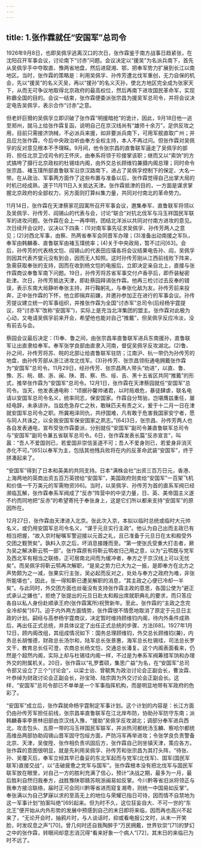 ```yaml
---
---
---
```

title: 1.张作霖就任“安国军”总司令
---




1926年9月8日，也即吴佩孚逃离汉口的次日，张作霖鉴于南方战事日趋紧张，在沈阳召开军事会议，讨论南下“讨赤”问题。会议决定以“援吴”为名派兵南下，首先从吴佩孚手中夺取直、豫两省地盘，然后进窥湘、鄂，把奉军势力扩展到长江以南地区。当时，张作霖的策略是：利用吴佩孚、孙传芳遭北伐军重创，无力自保的机会，先以“援吴”的名义灭吴，再以“援孙”的名义灭孙，使北方地区完全成为张家天下，从而无可争议地取得北京政府的最高权位，然后再南下进攻国民革命军，实现称霸全国的目的。会议一结束，张作霖便委派张宗昌为援吴军总司令，并将会议决定电告吴佩孚，表示合作“讨赤”之意。

但老奸巨猾的吴佩孚立即识破了张作霖“明援暗抢”的诡计，因此，9月18日他一逃至郑州，就马上给张作霖复函，说明自己在京汉线尚有“雄师十余万”，足供反攻之用，目前只需接济饷械，不必派兵来援，如非要派兵南下，可用军舰直取广州；并且应允张作霖，今后中央政治听由奉方全权主持，本人不再过问。但张作霖对吴佩孚的反对意见根本不予理睬。9月间，他令张宗昌的直鲁联军逼走了吴佩孚的部将、担任北京卫戍司令的王怀庆，由奉系将领于珍接掌该职；继而又以“索饷”的方式搞垮了摄行北京政权的杜锡珪内阁，由外交总长顾维钧兼摄内阁总理；同时命令张宗昌、褚玉璞所部直鲁联军沿京汉路南下，进占了吴佩孚控制下的保定、大名一带。在从政治、军事两方面作了这些布置与准备以后，张作霖觉得自己出掌大局的时机已经成熟，遂于11月11日入关抵达天津。张作霖抵津的目的，一方面是谋求掌握北京政府的全部权力，另方面则打算纠集力量，共同对付南北的革命势力。

11月14日，张作霖在天津蔡家花园寓所召开军事会议，邀集奉军、直鲁联军将领以及吴佩孚、孙传芳、阎锡山的代表与会，讨论“联合”对抗北伐军与冯玉祥国民军联军的进攻问题。张作霖在会上一再申明，团结北洋派以共同对付南方进攻的意见。次日续开会议时，议决以下四条：(1)对南军事先征求吴佩孚、孙传芳两人之意见；(2)对西北军事，由察、热两省奉军会同晋军办理；(3)准备出动南援之军队，奉军由韩麟春、直鲁联军由褚玉璞统率；(4)关于中央政局，暂不过问[63]。会后，孙传芳的代表杨文恺、阎锡山的代表田应璜各将会议结果电告孙、阎，吴佩孚则因其代表齐燮元没有到会，因而无人知照。这时孙传芳刚从江西前线败下阵来，急需获取奉张的支持，因而在收到杨文恺的电报后，立即决定亲自北上，直接与张作霖商议奉鲁军南下问题。19日，孙传芳将苏省军事交付卢香亭后，即乔装秘密赴津。次日，孙传芳抵达天津，即赴蔡园拜谒张作霖。他再三检讨过去反奉的错误，表示东南大局静听奉张主持，并行鞠躬礼，与奉张化敌为友。孙传芳前来投奔，正中张作霖的下怀，他立即捐弃前嫌，并邀孙参加正在进行的军事会议。孙传芳提议建立统一的军事组织，并推张作霖为全国“讨赤军”总司令(后经杨宇霆提议，将“讨赤军”改称“安国军”)，实际上是充当北洋集团的盟主。张作霖对此极为心动，又电请吴佩孚前来开会，希望他也能对自己“推戴”，但吴佩孚反应冷淡，没有前去与会。

蔡园会议最后决定：(1)奉、鲁之间，由张宗昌率直鲁联军进兵东南援孙，直鲁联军让出直隶给奉军。奉军张学良部由直隶入河南，督促吴佩孚反攻湖北。(2)鲁、孙之间，孙传芳将苏、皖的北部让给直鲁联军驻防；江南沪、杭一带仍为孙传芳的地盘，由孙传芳部从浙江进攻北伐军。(3)孙传芳、张宗昌领衔通电拥戴张作霖为“安国军”总司令。11月29日，经孙传芳、张宗昌两人带头“劝进”，以直、鲁、豫、苏、皖、赣、浙、闽、陕、晋、察、热、绥、吉、黑十五省区共同“推戴”的形式，推举张作霖为“安国军”总司令。12月1日，张作霖在天津蔡园就任“安国军”总司令。当天，他发表通电称：“顷据孙馨帅诸君，以时局艰危，暴徒肆虐，联名电请以安国军总司令名义，统率同志，保安国家。作霖自分驽骀，岂堪膺兹重任，屡经电辞，未承谅许。当兹危急存亡之秋，敢昧匹夫有责之义，爰于十二月一日在津就安国军总司令之职。所冀袍泽同仇，共纾国难，凡有敢于危害我国家安宁者，愿与同人共诛之，以全我安国军保安国家之夙志。”[64]3日，张宗昌、孙传芳两人也各自发表通电，宣布受张作霖委派，分别就任“安国军”副司令兼直鲁联军总司令与“安国军”副司令兼五省联军总司令。6日，张作霖发表长篇“反赤宣言”，叫嚣：“吾人不爱国则已，若爱国非崇信圣道不可；吾人不爱身则已，若爱身非消灭赤化不可。”[65]以奉军为主，包括其他残兵败将在内的反革命武装“安国军”，终于拼凑起来了。

“安国军”得到了日本和英美的共同支持。日本“满株会社”出资三百万日元，香港、上海两地的英商出资五百万英镑给“安国军”，美国政府则卖给“安国军”一百架飞机和价值一千万美元的军需物资[66]。当时，以吴佩孚、孙传芳为首的直系军阀已经濒临瓦解，张作霖奉系军阀成了“反赤”阵营中的中坚力量，日、英、美帝国主义遂不约而同地把“反赤”的希望寄托于奉张身上，这是它们所以都来支持“安国军”的原因所在。

12月27日，张作霖由天津进入北京。张此次入京，本拟以临时总统或临时大元帅名义，或仍用安国军总司令名义，“谋于元旦实行主政”。他认为自己出而主政已有相当把握，“故入京时秘嘱军警迎接以元首之礼，且已准备于元旦日在太和殿受外交团之觐贺矣”。孰料入京之后，坏消息接踵而至。“第一使张氏受重大打击者，厥为吴之解决靳云鹗一部”。张作霖原有将靳云鹗收归己用之意，以为“云鹗既与党军及西北军有相当之联络，正可居南北间而为缓冲者，奉方之于京汉线上可以无忧矣”。而吴佩孚将靳云鹗再次解职，“是吴之势力已大为之一振，是即奉方在北方之声势颇为之一减，张果实行主张，吴必起而反对之，处处与奉方之政府为难，非张所能堪也”，因此，张一得知靳已遭吴解职的消息，“其主政之心便已冷却一半矣”。与此同时，外交团方面也丝毫没有支持张作霖主政的意思，各国公使为“避正式承认之嫌也”，拒绝了张提出的元旦日赴太和殿出席就职典礼的要求，而只答应各自以私人身份赴顺承王府(张作霖寓所)祝贺新年。至此，张作霖的“主政之念完全冷却矣”[67]。迫于内外两方面情势，张作霖很不情愿地取消了原定于元旦日主政的计划。嗣经与高参杨宇霆商议，决定暂时维持顾维钧内阁，待内外条件成熟后，再出任正式总统，并具体议定了出任正式总统的步骤、方法[68]。1927年1月12日，顾内阁改组，其组成情况如下：国务总理顾维钧，外交总长顾维钧(兼)，内务总长胡惟德，财政总长汤尔和，陆军总长张景惠，海军总长杜锡珪，司法总长罗文干，教育总长任可澄，农商总长杨文恺，交通总长潘复。这个内阁表面看来，仍然是个超然内阁，实际上却与杜锡珪内阁一样，不过是为奉系军阀筹措军饷和办理外交的附属机关。20日，张作霖以“礼罗耆硕，集思广益”为名，在“安国军”总司令部又设立了三个“讨论会”，以梁士诒、曾毓隽为政治讨论会正副会长，曹汝霖、叶恭绰为财政讨论会正副会长，孙宝琦、陆宗舆为外交讨论会正副会长。这样，“安国军”总司令部已不单单是一个军事指挥机构，而是明显地带有军政府的色彩了。

“安国军”成立后，张作霖就命杨宇霆制定军事计划。这个计划的内容是：长江方面仍由孙传芳军担任前线，张宗昌率直鲁联军在江北岸布防，协助孙军防守东南；派韩麟春率李景林旧部由京汉线入豫，“援助”吴佩孚反攻湖北；调部分奉军进兵西北，攻击包头、五原一带的冯玉祥国民军联军，并派热河都统汤玉麟、察哈尔都统高维岳两部协助阎锡山晋军固守包绥方面，严防冯军再举进攻；令张学良负责警备北京、天津，吴俊陞、张作相负责巩固后方，张作霖自己则坐镇天津，策应各方。张作霖的意图很明显，就是先利用吴佩孚、孙传芳和张宗昌为其打头阵，“待张、孙、吴覆灭后，奉军立倾其早已备妥的东北军起而与党军(北伐军)、国军(国民军联军)直接交战”，以“击破疲惫之党军与国军”。张作霖根本没有把北伐军与国民军联军放在眼里，对自己一方的胜利充满了信心，预计“决战之期，最多为一月，最后胜利自然归我奉方，战胜豫陕鄂赣苏皖浙闽易如反掌。今川黔等省旧派将领正与我奉方接洽联络，届时正可会同川黔等省进而窥复湘粤，则统一中国易如反掌”。奉张满以为自己梦寐以求的至高无上的地位与荣耀已指日可待，因而情不自禁地为这一军事计划“拍案叫绝”[69]起来。但为时不久，这位狂妄自大、不可一世的“东北王”便开始从内外形势的发展中预感到自己的末日即将来临，因而再也高兴不起来了，“无论开会时，抽鸦片时，与人谈话时，抑或看电报公文时，从未一开笑脸，时发叹息之声”[70]。曾几何时还自我陶醉于“万民拥戴，世界钦崇”[71]的梦幻之中的张作霖，转眼间却意志消沉得“看来好象一个病人”[72]，其末日的来临已为时不远了。